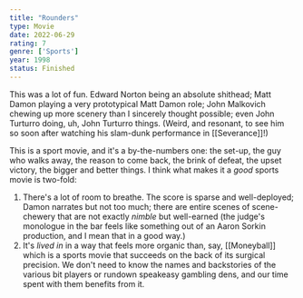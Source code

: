 ```yaml
---
title: "Rounders"
type: Movie
date: 2022-06-29
rating: 7
genre: ['Sports']
year: 1998
status: Finished
---
```


This was a lot of fun. Edward Norton being an absolute shithead; Matt Damon playing a very prototypical Matt Damon role; John Malkovich chewing up more scenery than I sincerely thought possible; even John Turturro doing, uh, John Turturro things. (Weird, and resonant, to see him so soon after watching his slam-dunk performance in [[Severance]]!)

This is a sport movie, and it's a by-the-numbers one: the set-up, the guy who walks away, the reason to come back, the brink of defeat, the upset victory, the bigger and better things. I think what makes it a *good* sports movie is two-fold:

1. There's a lot of room to breathe. The score is sparse and well-deployed; Damon narrates but not too much; there are entire scenes of scene-chewery that are not exactly *nimble* but well-earned (the judge's monologue in the bar feels like something out of an Aaron Sorkin production, and I mean that in a good way.)
2. It's *lived in* in a way that feels more organic than, say, [[Moneyball]] which is a sports movie that succeeds on the back of its surgical precision. We don't need to know the names and backstories of the various bit players or rundown speakeasy gambling dens, and our time spent with them benefits from it.
